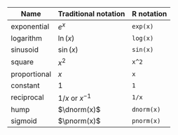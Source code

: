 
<!-- the official list of naked modeling functions and their names -->

Name | Traditional notation       |  R notation
------------|---------------------|--------------
exponential | $e^x$               | `exp(x)`
logarithm   | $\ln(x)$            | `log(x)`
sinusoid    | $\sin(x)$           | `sin(x)`
square      | $x^2$               | `x^2`
proportional| $x$                 | `x`
constant    | $1$                 | `1`
reciprocal  | $1/x$ or $x^{-1}$   | `1/x`
hump        | $\dnorm(x)$         | `dnorm(x)`
sigmoid     | $\pnorm(x)$         | `pnorm(x)`
